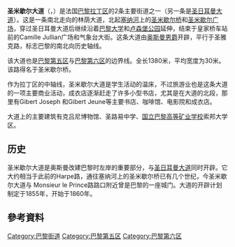 {{Infobox street
| name = 聖米歇爾大道<br />{{lang|fr|Boulevard Saint-Michel}}
| image = Boulevard Saint-Michel, Paris 5.jpg
| image_size = 230px
| image_alt = 
| caption = 聖米歇爾大道
| map_type = France Paris
| map_size = 265
| coordinates = {{coord|48|51|00.00|N|2|20|32.90|E|region:FR_scale:10000|display=inline,title}}
| arrondissement = [[巴黎第五區|第五區]]、[[巴黎第六區|第六區]]
| quarter = Sorbonne. Odéon. 
| terminus_a = [[聖米歇爾廣場|聖米歇爾廣場]]
| terminus_b = {{link-fr|埃內斯·但尼廣場|Place Ernest-Denis}}
| length = {{convert|1380|m|abbr=on}}
| width = {{convert|30|m|abbr=on}}
| completion_date = 1855年
| inauguration_label = 命名
| inauguration_date = 1867年2月26日
}}
'''圣米歇尔大道'''（{{lang-fr|Boulevard Saint-Michel}}，{{IPA-fr|bulvaʁ sɛ̃ miʃɛl}}）是法国[[巴黎|巴黎]][[拉丁区|拉丁区]]的2条主要街道之一（另一条是[[圣日耳曼大道|圣日耳曼大道]]）。这是一条南北走向的林荫大道，北起[[塞纳河|塞纳河]]上的[[圣米歇尔桥|圣米歇尔桥]]和[[圣米歇尔广场|圣米歇尔广场]]，穿过圣日耳曼大道后继续沿着[[巴黎大学|巴黎大学]]和[[卢森堡公园|卢森堡公园]]延伸，结束于皇家桥车站前的Camille Jullian广场和气象台大街。这条大道由[[奥斯曼男爵|奥斯曼男爵]]开辟，平行于圣雅克路，标志巴黎的南北向历史轴线。

该大道也是[[巴黎第五区|巴黎第五区]]与[[巴黎第六区|巴黎第六区]]的边界线。全长1380米，平均宽度为30米。该路得名于圣米歇尔桥。

作为拉丁区的中轴线，圣米歇尔大道是学生活动的温床，不过旅游业也是这条大道的一项主要商业活动，成衣店逐渐赶走了许多小型书店，尤其是在大道的北段，那里有Gibert Joseph 和Gibert Jeune等主要书店、咖啡馆、电影院和成衣店。

大道上的主要建筑有克吕尼博物馆、圣路易中学、[[国立巴黎高等矿业学校|国立巴黎高等矿业学校]]索邦大学区。

==历史==
圣米歇尔大道是奥斯曼改建巴黎时左岸的重要部分，与[[圣日耳曼大道|圣日耳曼大道]]同时开辟。它大约相当于此前的Harpe路，通往塞纳河上的圣米歇尔桥已有几个世纪，今圣米歇尔大道与 Monsieur le Prince路路口附近曾是巴黎的一座城门。大道的开辟计划制定于1855年，开始于1860年。


==參考資料==
<div class="references-small">
<references />
</div>

[[Category:巴黎街道|Category:巴黎街道]]
[[Category:巴黎第五区|Category:巴黎第五区]]
[[Category:巴黎第六区|Category:巴黎第六区]]